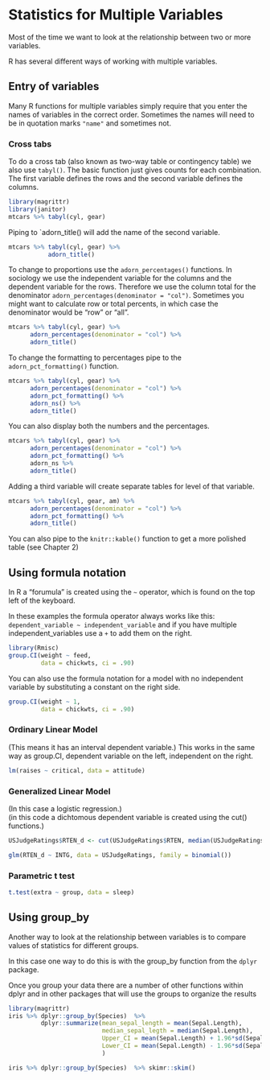 # Statistics for Multiple Variables

Most of the time we want to look at the relationship between two or more variables.

R has several different ways of working with multiple variables. 

## Entry of variables

Many R functions for multiple variables simply require that you enter the names of variables
in the correct order. Sometimes the names will need to be in quotation marks `"name"` and sometimes not.

### Cross tabs

To do a cross tab (also known as two-way table or contingency table) we also use `tabyl()`. The basic function
just gives counts for each combination. The first variable defines the rows and the second variable defines the
columns.

```r
library(magrittr)
library(janitor)
mtcars %>% tabyl(cyl, gear)
```

Piping to `adorn_title() will add the name of the second variable.

```r
mtcars %>% tabyl(cyl, gear) %>%
           adorn_title()
```

To change to proportions use the `adorn_percentages()` functions.  In sociology we use the independent 
variable for the columns and the dependent variable for the rows. Therefore we use the column total for
the denominator `adorn_percentages(denominator = "col")`.  Sometimes you might want to calculate row or total
percents, in which case the denominator would be "row" or "all". 


```r
mtcars %>% tabyl(cyl, gear) %>%
      adorn_percentages(denominator = "col") %>%
      adorn_title()
```
To change the formatting to percentages pipe to the `adorn_pct_formatting()` function.


```r
mtcars %>% tabyl(cyl, gear) %>%
      adorn_percentages(denominator = "col") %>%
      adorn_pct_formatting() %>%
      adorn_ns() %>%
      adorn_title()
```

You can also display both the numbers and the percentages.

```r
mtcars %>% tabyl(cyl, gear) %>%
      adorn_percentages(denominator = "col") %>%
      adorn_pct_formatting() %>%
      adorn_ns %>%
      adorn_title()
```
Adding a third variable will create separate tables for level of that variable.

```r
mtcars %>% tabyl(cyl, gear, am) %>%
      adorn_percentages(denominator = "col") %>%
      adorn_pct_formatting() %>%
      adorn_title()
```


You can also pipe to the `knitr::kable()` function to get a more polished table (see Chapter 2)

## Using formula notation

In R a "forumula" is created using the `~`  operator, which is found on the top left of the keyboard. 

In these examples the formula operator always works like this:
`dependent_variable ~ independent_variable` 
and if you have multiple independent_variables use a `+` to add them on the right.

```r
library(Rmisc)
group.CI(weight ~ feed, 
         data = chickwts, ci = .90) 
```

You can also use the formula notation for a model with no independent variable by substituting a constant on
the right side.

```r
group.CI(weight ~ 1, 
         data = chickwts, ci = .90) 
```


### Ordinary Linear Model  
(This means it has an interval dependent variable.)
This works in the same way as group.CI, dependent variable on the left, independent on the right.

```r
lm(raises ~ critical, data = attitude)
```

### Generalized Linear Model
(In this case a logistic regression.)  
(in this code a dichtomous dependent variable is created using the cut() functions.)  

```r
USJudgeRatings$RTEN_d <- cut(USJudgeRatings$RTEN, median(USJudgeRatings$RTEN))

glm(RTEN_d ~ INTG, data = USJudgeRatings, family = binomial())
```
### Parametric t test
```r
t.test(extra ~ group, data = sleep)
```



## Using group_by 

Another way to look at the relationship between variables is to compare values of statistics for different groups.  

In this case one way to do this is with the group_by function from the `dplyr` package. 

Once you group your data there are a number of other functions within dplyr and in other packages that will use the 
groups to organize the results

```r
library(magrittr)
iris %>% dplyr::group_by(Species)  %>%
         dplyr::summarize(mean_sepal_length = mean(Sepal.Length),
                          median_sepal_legth = median(Sepal.Length),
                          Upper_CI = mean(Sepal.Length) + 1.96*sd(Sepal.Length),
                          Lower_CI = mean(Sepal.Length) - 1.96*sd(Sepal.Length)
                          )
```

```r
iris %>% dplyr::group_by(Species)  %>% skimr::skim()
```




